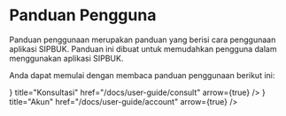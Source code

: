 
# Panduan Pengguna

Panduan penggunaan merupakan panduan yang berisi cara penggunaan aplikasi SIPBUK. Panduan ini dibuat untuk memudahkan pengguna dalam menggunakan aplikasi SIPBUK.

Anda dapat memulai dengan membaca panduan penggunaan berikut ini:

<div className="grid grid-cols-2 gap-4 mt-4">
  <Card
    icon={<RiScanLine size={24} />}
    title="Konsultasi"
    href="/docs/user-guide/consult"
    arrow={true}
  />
  <Card
    icon={<RiAccountCircleLine size={24} />}
    title="Akun"
    href="/docs/user-guide/account"
    arrow={true}
  />
</div>
